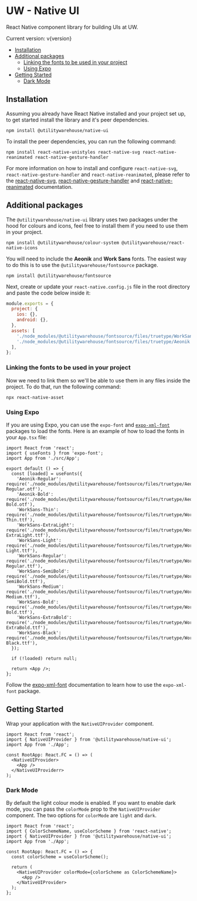 
<Meta title="Native UI / Introduction" />
<BackToTopButton />
<Box alignItems='center'>
<DynamicImage
  width={500}
  height="auto"
  alt="UW Design Systems - Native UI"
  title="UW - Native UI"
  darkSrc={imgDark}
  lightSrc={img}
/>

# UW - Native UI

React Native component library for building UIs at UW.

</Box>

Current version: v{version}

- [Installation](#installation)
- [Additional packages](#additional-packages)
  - [Linking the fonts to be used in your project](#linking-the-fonts-to-be-used-in-your-project)
  - [Using Expo](#using-expo)
- [Getting Started](#getting-started)
  - [Dark Mode](#dark-mode)

## Installation

Assuming you already have React Native installed and your project set up, to get started install the library and it's peer dependencies.

```console
npm install @utilitywarehouse/native-ui
```

To install the peer dependencies, you can run the following command:

```console
npm install react-native-unistyles react-native-svg react-native-reanimated react-native-gesture-handler
```

For more information on how to install and configure `react-native-svg`, `react-native-gesture-handler` and `react-native-reanimated`, please refer to the [react-native-svg](https://github.com/software-mansion/react-native-svg?tab=readme-ov-file#installation),
[react-native-gesture-handler](https://docs.swmansion.com/react-native-gesture-handler/docs/) and [react-native-reanimated](https://docs.swmansion.com/react-native-reanimated/docs/fundamentals/getting-started) documentation.

## Additional packages

The `@utilitywarehouse/native-ui` library uses two packages under the hood for colours and icons, feel free to install them if you need to use them in your project.

```console
npm install @utilitywarehouse/colour-system @utilitywarehouse/react-native-icons
```

You will need to include the **Aeonik** and **Work Sans** fonts.
The easiest way to do this is to use the `@utilitywarehouse/fontsource` package.

```console
npm install @utilitywarehouse/fontsource
```

Next, create or update your `react-native.config.js` file in the root directory and paste the code below inside it:

```js
module.exports = {
  project: {
    ios: {},
    android: {},
  },
  assets: [
    './node_modules/@utilitywarehouse/fontsource/files/truetype/WorkSans',
    './node_modules/@utilitywarehouse/fontsource/files/truetype/Aeonik',
  ],
};
```

### Linking the fonts to be used in your project

Now we need to link them so we'll be able to use them in any files inside the project. To do that, run the following command:

```console
npx react-native-asset
```

### Using Expo

If you are using Expo, you can use the `expo-font` and [`expo-xml-font`](https://github.com/Armster15/expo-xml-font) packages to load the fonts.
Here is an example of how to load the fonts in your `App.tsx` file:

```tsx
import React from 'react';
import { useFonts } from 'expo-font';
import App from './src/App';

export default () => {
  const [loaded] = useFonts({
    'Aeonik-Regular': require('./node_modules/@utilitywarehouse/fontsource/files/truetype/Aeonik/Aeonik-Regular.otf'),
    'Aeonik-Bold': require('./node_modules/@utilitywarehouse/fontsource/files/truetype/Aeonik/Aeonik-Bold.otf'),
    'WorkSans-Thin': require('./node_modules/@utilitywarehouse/fontsource/files/truetype/WorkSans/WorkSans-Thin.ttf'),
    'WorkSans-ExtraLight': require('./node_modules/@utilitywarehouse/fontsource/files/truetype/WorkSans/WorkSans-ExtraLight.ttf'),
    'WorkSans-Light': require('./node_modules/@utilitywarehouse/fontsource/files/truetype/WorkSans/WorkSans-Light.ttf'),
    'WorkSans-Regular': require('./node_modules/@utilitywarehouse/fontsource/files/truetype/WorkSans/WorkSans-Regular.ttf'),
    'WorkSans-SemiBold': require('./node_modules/@utilitywarehouse/fontsource/files/truetype/WorkSans/WorkSans-SemiBold.ttf'),
    'WorkSans-Medium': require('./node_modules/@utilitywarehouse/fontsource/files/truetype/WorkSans/WorkSans-Medium.ttf'),
    'WorkSans-Bold': require('./node_modules/@utilitywarehouse/fontsource/files/truetype/WorkSans/WorkSans-Bold.ttf'),
    'WorkSans-ExtraBold': require('./node_modules/@utilitywarehouse/fontsource/files/truetype/WorkSans/WorkSans-ExtraBold.ttf'),
    'WorkSans-Black': require('./node_modules/@utilitywarehouse/fontsource/files/truetype/WorkSans/WorkSans-Black.ttf'),
  });

  if (!loaded) return null;

  return <App />;
};
```

Follow the [expo-xml-font](https://github.com/Armster15/expo-xml-font) documentation to learn how to use the `expo-xml-font` package.

## Getting Started

Wrap your application with the `NativeUIProvider` component.

```tsx
import React from 'react';
import { NativeUIProvider } from '@utilitywarehouse/native-ui';
import App from './App';

const RootApp: React.FC = () => (
  <NativeUIProvider>
    <App />
  </NativeUIProviderr>
);
```

### Dark Mode

By default the light colour mode is enabled. If you want to enable dark mode, you can pass the `colorMode` prop to the `NativeUIProvider` component. The two options for `colorMode` are `light` and `dark`.

```tsx
import React from 'react';
import { ColorSchemeName, useColorScheme } from 'react-native';
import { NativeUIProvider } from '@utilitywarehouse/native-ui';
import App from './App';

const RootApp: React.FC = () => {
  const colorScheme = useColorScheme();

  return (
    <NativeUIProvider colorMode={colorScheme as ColorSchemeName}>
      <App />
    </NativeUIProvider>
  );
};
```
